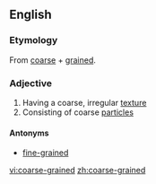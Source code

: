 ==English==

===Etymology===
From [[coarse]] + [[grained]].

===Adjective===
{{en-adj}}

# Having a coarse, irregular [[texture]]
# Consisting of coarse [[particle]]s

====Antonyms====
*[[fine-grained]]

[[vi:coarse-grained]]
[[zh:coarse-grained]]